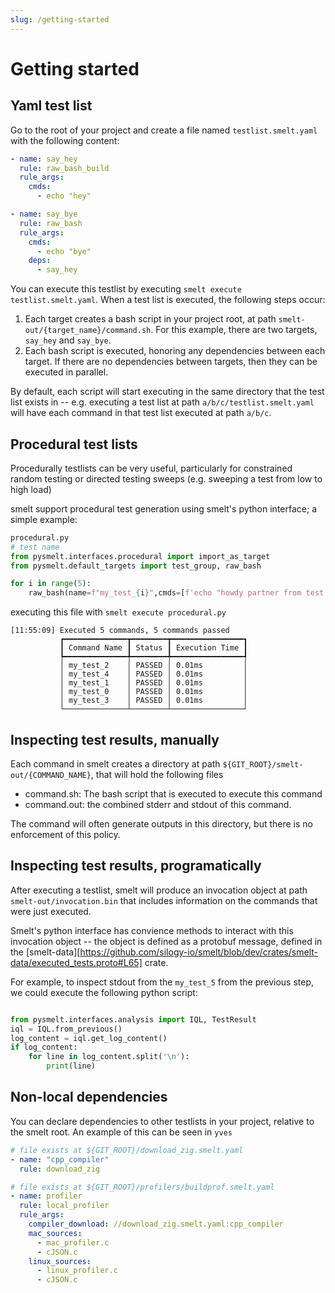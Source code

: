 ```yaml
---
slug: /getting-started
---
```


# Getting started

## Yaml test list

Go to the root of your project and create a file named `testlist.smelt.yaml` with the following content:

```yaml
- name: say_hey
  rule: raw_bash_build
  rule_args:
    cmds:
      - echo "hey"

- name: say_bye
  rule: raw_bash
  rule_args:
    cmds:
      - echo "bye"
    deps:
      - say_hey
```

You can execute this testlist by executing `smelt execute testlist.smelt.yaml`. When a test list is executed, the following steps occur:

1. Each target creates a bash script in your project root, at path `smelt-out/{target_name}/command.sh`. For this example, there are two targets, `say_hey` and `say_bye`.
2. Each bash script is executed, honoring any dependencies between each target. If there are no dependencies between targets, then they can be executed in parallel.

By default, each script will start executing in the same directory that the test list exists in -- e.g. executing a test list at path `a/b/c/testlist.smelt.yaml` will have each command in that test list executed at path `a/b/c`.

## Procedural test lists

Procedurally testlists can be very useful, particularly for constrained random testing or directed testing sweeps (e.g. sweeping a test from low to high load)

smelt support procedural test generation using smelt's python interface; a simple example:

```python
procedural.py
# test name
from pysmelt.interfaces.procedural import import_as_target
from pysmelt.default_targets import test_group, raw_bash

for i in range(5):
    raw_bash(name=f"my_test_{i}",cmds=[f'echo "howdy partner from test {i}"']
```

executing this file with `smelt execute procedural.py`

```
[11:55:09] Executed 5 commands, 5 commands passed
           ┏━━━━━━━━━━━━━━┳━━━━━━━━┳━━━━━━━━━━━━━━━━┓
           ┃ Command Name ┃ Status ┃ Execution Time ┃
           ┡━━━━━━━━━━━━━━╇━━━━━━━━╇━━━━━━━━━━━━━━━━┩
           │ my_test_2    │ PASSED │ 0.01ms         │
           │ my_test_4    │ PASSED │ 0.01ms         │
           │ my_test_1    │ PASSED │ 0.01ms         │
           │ my_test_0    │ PASSED │ 0.01ms         │
           │ my_test_3    │ PASSED │ 0.01ms         │
           └──────────────┴────────┴────────────────┘
```

## Inspecting test results, manually

Each command in smelt creates a directory at path `${GIT_ROOT}/smelt-out/{COMMAND_NAME}`, that will hold the following files

- command.sh: The bash script that is executed to execute this command
- command.out: the combined stderr and stdout of this command.

The command will often generate outputs in this directory, but there is no enforcement of this policy.

## Inspecting test results, programatically

After executing a testlist, smelt will produce an invocation object at path `smelt-out/invocation.bin` that includes information on the commands that were just executed.

Smelt's python interface has convience methods to interact with this invocation object -- the object is defined as a protobuf message, defined in the [smelt-data][https://github.com/silogy-io/smelt/blob/dev/crates/smelt-data/executed_tests.proto#L65] crate.

For example, to inspect stdout from the `my_test_5` from the previous step, we could execute the following python script:

```python

from pysmelt.interfaces.analysis import IQL, TestResult
iql = IQL.from_previous()
log_content = iql.get_log_content()
if log_content:
    for line in log_content.split('\n'):
        print(line)

```

## Non-local dependencies

You can declare dependencies to other testlists in your project, relative to the smelt root. An example of this can be seen in `yves`

```yaml
# file exists at ${GIT_ROOT}/download_zig.smelt.yaml
- name: "cpp_compiler"
  rule: download_zig
```

```yaml
# file exists at ${GIT_ROOT}/profilers/buildprof.smelt.yaml
- name: profiler
  rule: local_profiler
  rule_args:
    compiler_download: //download_zig.smelt.yaml:cpp_compiler
    mac_sources:
      - mac_profiler.c
      - cJSON.c
    linux_sources:
      - linux_profiler.c
      - cJSON.c
```
